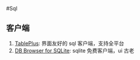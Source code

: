 #Sql

## 客户端

1. [TablePlus](https://tableplus.com/): 界面友好的 sql 客户端，支持全平台
2. [DB Browser for SQLite](https://sqlitebrowser.org/): sqlite 免费客户端，ui 古老
